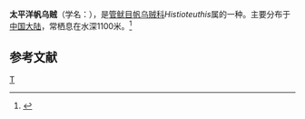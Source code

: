 {{Infraspeciesbox
| genus = Histioteuthis
| species = celetaria
| subspecies = pacifica
| authority = Voss
}}
'''太平洋帆乌贼'''（学名：''{{lang|la|Histioteuthis celetaria pacifica}}''），是[[管鱿目|管鱿目]][[帆乌贼科|帆乌贼科]]''Histioteuthis''属的一种。主要分布于[[中国大陆|中国大陆]]，常栖息在水深1100米。<ref>{{cite web|url=http://shell.sinica.edu.tw/chinese/shellbase_detail.php?science_no=3981|title=国际贝库：太平洋帆乌贼|publisher=台湾贝类资料库|accessdate=2009-08-11|archive-date=2016-03-04|archive-url=https://web.archive.org/web/20160304114153/http://shell.sinica.edu.tw/chinese/shellbase_detail.php?science_no=3981|dead-url=no}}</ref>

== 参考文献 ==
{{reflist}}
{{taxonbar}}

[[Category:帆乌贼科|T]]
